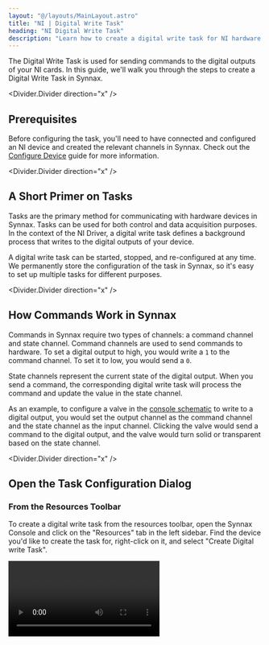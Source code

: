 ```yaml
---
layout: "@/layouts/MainLayout.astro"
title: "NI | Digital Write Task"
heading: "NI Digital Write Task"
description: "Learn how to create a digital write task for NI hardware."
---
```


The Digital Write Task is used for sending commands to the digital outputs of your NI 
cards. In this guide, we'll walk you through the steps to create a Digital Write Task in 
Synnax.

<Divider.Divider direction="x" />

## Prerequisites

Before configuring the task, you'll need to have connected and configured an NI device
and created the relevant channels in Synnax. Check out the [Configure Device](/reference/device-drivers/ni/configure-device)
guide for more information.

<Divider.Divider direction="x" />

## A Short Primer on Tasks

Tasks are the primary method for communicating with hardware devices in Synnax. Tasks
can be used for both control and data acquisition purposes. In the context of the NI
Driver, a digital write task defines a background process that writes to the digital
outputs of your device.

A digital write task can be started, stopped, and re-configured at any time. We 
permanently store the configuration of the task in Synnax, so it's easy to set up 
multiple tasks for different purposes.

<Divider.Divider direction="x" />

## How Commands Work in Synnax

Commands in Synnax require two types of channels: a command channel and state channel.
Command channels are used to send commands to hardware. To set a digital output to high, 
you would write a `1` to the command channel. To set it to low, you would send a `0`.

State channels represent the current state of the digital output. When you send a command,
the corresponding digital write task will process the command and update the value in
the state channel.

As an example, to configure a valve in the [console schematic](/reference/console/schematic) 
to write to a digital output, you would set the output channel as the command channel
and the state channel as the input channel. Clicking the valve would send a command to
the digital output, and the valve would turn solid or transparent based on the state
channel.

<Divider.Divider direction="x" />

## Open the Task Configuration Dialog

### From the Resources Toolbar

To create a digital write task from the resources toolbar, open the Synnax Console and 
click on the "Resources" tab in the left sidebar. Find the device you'd like to create
the task for, right-click on it, and select "Create Digital write Task".

<Video client:only="react" id="device-drivers/ni/digital-write-task/device-create-digital-write-task" />

### From the Command Palette

To create a digital write task from the command palette, open the Synnax Console and 
click on the Quick Search & Command Palette at the top. You can also open this palette with 
`Ctrl+Shift+P` on Windows/Linux and `Cmd+Shift+P` on macOS.

In command moe (enabled when the first character in the input is ">"), type
"NI". You'll see an option called "Create a New Digital write Task". Select this
option to open the read task configuration dialog.

<Video client:only="react" id="device-drivers/ni/digital-write-task/palette-create-digital-write-task" />

### From The Layout Selector

To create a digital write task from the layout selector, click on the "+" button in the 
top right corner and select "NI Digital write Task".

<Video client:only="react" id="device-drivers/ni/digital-write-task/layout-create-digital-write-task" />

<Divider.Divider direction="x" />

## Configure the Task

### <StepText level="h3" step={1}>Select your NI Device</StepText>

The first step is to select teh NI device you'd like to write to the outputs of. Use
the dropdown menu in the top left corner to do so.

### <StepText level="h3" step={2}>Add Channels to the Task</StepText>

Next, you'll need to add the channels you'd like to write to. Click the "+" button in
the channels section. Then, click on the new channel in the list to configure it.

You'll need to select both a digital output port and line to write to. You'll also need
to select the command channel the task will listen to, and the state channel that will
be updated when the command is processed.

### <StepText level="h3" step={3}>Configure the State Update Rate</StepText>

The state update rate determines how often the state channels in the task are updated.
Set the rate higher in scenarios that require quick response times. 

### <StepText level="h3" step={4}>Start the Task</StepText>

Once you've added all of the channels you need and have configured sampling rates, hit
the "Configure" button. If there are no errors, Synnax will acknowledge the configured
task and enable the "Play" button in the dialog. Click this button to start the task.